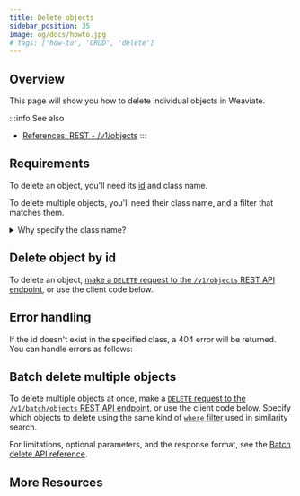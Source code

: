 ```yaml
---
title: Delete objects
sidebar_position: 35
image: og/docs/howto.jpg
# tags: ['how-to', 'CRUD', 'delete']
---
```



## Overview

This page will show you how to delete individual objects in Weaviate.

:::info See also
- [References: REST - /v1/objects](../api/rest/objects.md#delete-a-data-object)
:::


## Requirements

To delete an object, you'll need its [id](../api/graphql/additional-properties.md#id) and class name.

To delete multiple objects, you'll need their class name, and a filter that matches them.


<details>
  <summary>Why specify the class name?</summary>
  <RestObjectsCRUDClassnameNote/>
</details>


## Delete object by id

To delete an object, [make a `DELETE` request to the `/v1/objects` REST API endpoint](../api/rest/objects.md#delete-a-data-object), or use the client code below.

<Tabs groupId="languages">
  <TabItem value="py" label="Python">
    <FilteredTextBlock
      text={PyCode}
      startMarker="# START DeleteObject"
      endMarker="# END DeleteObject"
      language="py"
    />
  </TabItem>

  <TabItem value="js" label="TypeScript">
    <FilteredTextBlock
      text={TSCode}
      startMarker="// START DeleteObject"
      endMarker="// END DeleteObject"
      language="ts"
    />
  </TabItem>
</Tabs>


## Error handling

If the id doesn't exist in the specified class, a 404 error will be returned. You can handle errors as follows:

<Tabs groupId="languages">
  <TabItem value="py" label="Python">
    <FilteredTextBlock
      text={PyCode}
      startMarker="# START DeleteError"
      endMarker="# END DeleteError"
      language="py"
    />
  </TabItem>

  <TabItem value="js" label="TypeScript">
    <FilteredTextBlock
      text={TSCode}
      startMarker="// START DeleteError"
      endMarker="// END DeleteError"
      language="ts"
    />
  </TabItem>
</Tabs>


## Batch delete multiple objects

To delete multiple objects at once, make a [`DELETE` request to the `/v1/batch/objects` REST API endpoint](../api/rest/batch.md#batch-delete), or use the client code below. Specify which objects to delete using the same kind of [`where` filter](../search/similarity.md) used in similarity search.

For limitations, optional parameters, and the response format, see the [Batch delete API reference](../api/rest/batch.md#batch-delete).


<Tabs groupId="languages">
  <TabItem value="py" label="Python">
    <FilteredTextBlock
      text={PyCode}
      startMarker="# START DeleteBatch"
      endMarker="# END DeleteBatch"
      language="py"
    />
  </TabItem>

  <TabItem value="js" label="TypeScript">
    <FilteredTextBlock
      text={TSCode}
      startMarker="// START DeleteBatch"
      endMarker="// END DeleteBatch"
      language="ts"
    />
  </TabItem>
</Tabs>


## More Resources


<DocsMoreResources />
